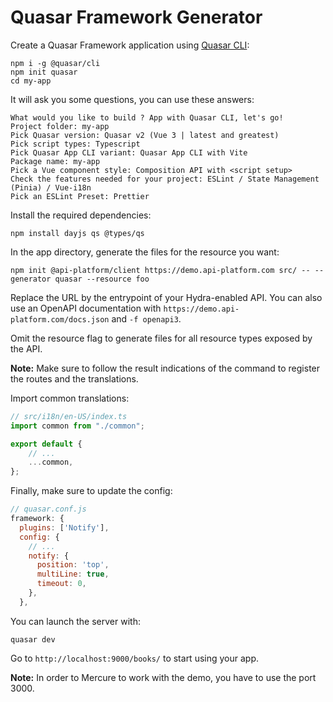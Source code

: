 # Quasar Framework Generator

Create a Quasar Framework application using
[Quasar CLI](https://quasar.dev/start/quasar-cli):

```console
npm i -g @quasar/cli
npm init quasar
cd my-app
```

It will ask you some questions, you can use these answers:

```console
What would you like to build ? App with Quasar CLI, let's go!
Project folder: my-app
Pick Quasar version: Quasar v2 (Vue 3 | latest and greatest)
Pick script types: Typescript
Pick Quasar App CLI variant: Quasar App CLI with Vite
Package name: my-app
Pick a Vue component style: Composition API with <script setup>
Check the features needed for your project: ESLint / State Management (Pinia) / Vue-i18n
Pick an ESLint Preset: Prettier
```

Install the required dependencies:

```console
npm install dayjs qs @types/qs
```

In the app directory, generate the files for the resource you want:

```console
npm init @api-platform/client https://demo.api-platform.com src/ -- --generator quasar --resource foo
```

Replace the URL by the entrypoint of your Hydra-enabled API.
You can also use an OpenAPI documentation with `https://demo.api-platform.com/docs.json` and `-f openapi3`.

Omit the resource flag to generate files for all resource types exposed by the API.

**Note:** Make sure to follow the result indications of the command to register the routes and the translations.

Import common translations:

```ts
// src/i18n/en-US/index.ts
import common from "./common";

export default {
    // ...
    ...common,
};
```

Finally, make sure to update the config:

```js
// quasar.conf.js
framework: {
  plugins: ['Notify'],
  config: {
    // ...
    notify: {
      position: 'top',
      multiLine: true,
      timeout: 0,
    },
  },
```

You can launch the server with:

```console
quasar dev
```

Go to `http://localhost:9000/books/` to start using your app.

**Note:** In order to Mercure to work with the demo, you have to use the port 3000.

